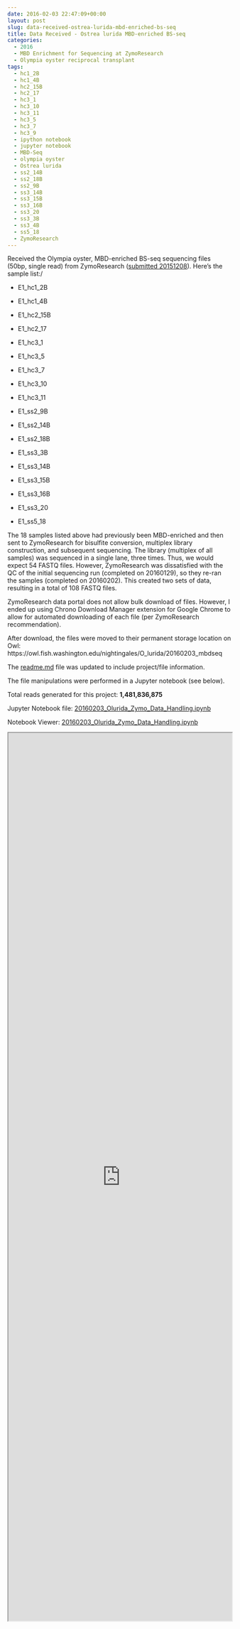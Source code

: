 ```yaml
---
date: 2016-02-03 22:47:09+00:00
layout: post
slug: data-received-ostrea-lurida-mbd-enriched-bs-seq
title: Data Received - Ostrea lurida MBD-enriched BS-seq
categories:
  - 2016
  - MBD Enrichment for Sequencing at ZymoResearch
  - Olympia oyster reciprocal transplant
tags:
  - hc1_2B
  - hc1_4B
  - hc2_15B
  - hc2_17
  - hc3_1
  - hc3_10
  - hc3_11
  - hc3_5
  - hc3_7
  - hc3_9
  - ipython notebook
  - jupyter notebook
  - MBD-Seq
  - olympia oyster
  - Ostrea lurida
  - ss2_14B
  - ss2_18B
  - ss2_9B
  - ss3_14B
  - ss3_15B
  - ss3_16B
  - ss3_20
  - ss3_3B
  - ss3_4B
  - ss5_18
  - ZymoResearch
---
```


Received the Olympia oyster, MBD-enriched BS-seq sequencing files (50bp, single read) from ZymoResearch ([submitted 20151208](https://robertslab.github.io/sams-notebook/posts/2015-12-09-sample-submission-olympia-oyster-mbd-enriched-dna-to-zymoresearch/)). Here's the sample list:/




    
  * E1_hc1_2B

    
  * E1_hc1_4B

    
  * E1_hc2_15B

    
  * E1_hc2_17

    
  * E1_hc3_1

    
  * E1_hc3_5

    
  * E1_hc3_7

    
  * E1_hc3_10

    
  * E1_hc3_11

    
  * E1_ss2_9B

    
  * E1_ss2_14B

    
  * E1_ss2_18B

    
  * E1_ss3_3B

    
  * E1_ss3_14B

    
  * E1_ss3_15B

    
  * E1_ss3_16B

    
  * E1_ss3_20

    
  * E1_ss5_18





The 18 samples listed above had previously been MBD-enriched and then sent to ZymoResearch for bisulfite conversion, multiplex library construction, and subsequent sequencing. The library (multiplex of all samples) was sequenced in a single lane, three times. Thus, we would expect 54 FASTQ files. However, ZymoResearch was dissatisfied with the QC of the initial sequencing run (completed on 20160129), so they re-ran the samples (completed on 20160202). This created two sets of data, resulting in a total of 108 FASTQ files.

ZymoResearch data portal does not allow bulk download of files. However, I ended up using Chrono Download Manager extension for Google Chrome to allow for automated downloading of each file (per ZymoResearch recommendation).

After download, the files were moved to their permanent storage location on Owl: https://owl.fish.washington.edu/nightingales/O_lurida/20160203_mbdseq

The [readme.md](https://owl.fish.washington.edu/nightingales/O_lurida/20160203_mbdseq/readme.md) file was updated to include project/file information.

The file manipulations were performed in a Jupyter notebook (see below).



Total reads generated for this project: **1,481,836,875**



Jupyter Notebook file: [20160203_Olurida_Zymo_Data_Handling.ipynb](https://eagle.fish.washington.edu/Arabidopsis/iPythonNotebooks/20160203_Olurida_Zymo_Data_Handling.ipynb)

Notebook Viewer: [20160203_Olurida_Zymo_Data_Handling.ipynb](https://nbviewer.jupyter.org/url/eagle.fish.washington.edu/Arabidopsis/iPythonNotebooks/20160203_Olurida_Zymo_Data_Handling.ipynb)

<iframe src="https://nbviewer.jupyter.org/url/eagle.fish.washington.edu/Arabidopsis/iPythonNotebooks/20160203_Olurida_Zymo_Data_Handling.ipynb" width="100%" height="2000" scrolling="yes"></iframe>
